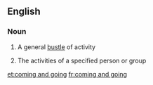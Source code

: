 ==English==

===Noun===
{{en-noun|head=[[coming#Noun|coming]] and [[going#Noun|going]]|comings and goings}}

# A general [[bustle]] of activity
# {{context|in the plural|lang=en}} The activities of a specified person or group

[[et:coming and going]]
[[fr:coming and going]]